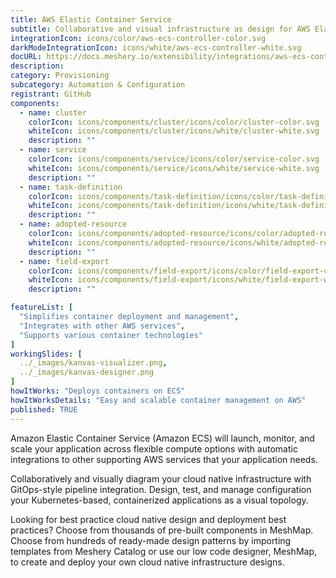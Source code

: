 ```yaml
---
title: AWS Elastic Container Service
subtitle: Collaborative and visual infrastructure as design for AWS Elastic Container Service
integrationIcon: icons/color/aws-ecs-controller-color.svg
darkModeIntegrationIcon: icons/white/aws-ecs-controller-white.svg
docURL: https://docs.meshery.io/extensibility/integrations/aws-ecs-controller
description: 
category: Provisioning
subcategory: Automation & Configuration
registrant: GitHub
components:
  - name: cluster
    colorIcon: icons/components/cluster/icons/color/cluster-color.svg
    whiteIcon: icons/components/cluster/icons/white/cluster-white.svg
    description: ""
  - name: service
    colorIcon: icons/components/service/icons/color/service-color.svg
    whiteIcon: icons/components/service/icons/white/service-white.svg
    description: ""
  - name: task-definition
    colorIcon: icons/components/task-definition/icons/color/task-definition-color.svg
    whiteIcon: icons/components/task-definition/icons/white/task-definition-white.svg
    description: ""
  - name: adopted-resource
    colorIcon: icons/components/adopted-resource/icons/color/adopted-resource-color.svg
    whiteIcon: icons/components/adopted-resource/icons/white/adopted-resource-white.svg
    description: ""
  - name: field-export
    colorIcon: icons/components/field-export/icons/color/field-export-color.svg
    whiteIcon: icons/components/field-export/icons/white/field-export-white.svg
    description: ""

featureList: [
  "Simplifies container deployment and management",
  "Integrates with other AWS services",
  "Supports various container technologies"
]
workingSlides: [
  ../_images/kanvas-visualizer.png,
  ../_images/kanvas-designer.png
]
howItWorks: "Deploys containers on ECS"
howItWorksDetails: "Easy and scalable container management on AWS"
published: TRUE
---
```

<p>
Amazon Elastic Container Service (Amazon ECS) will launch, monitor, and scale your application across flexible compute options with automatic integrations to other supporting AWS services that your application needs. 
</p>
<p>
    Collaboratively and visually diagram your cloud native infrastructure with GitOps-style pipeline integration. Design, test, and manage configuration your Kubernetes-based, containerized applications as a visual topology.
</p>
<p>
    Looking for best practice cloud native design and deployment best practices? Choose from thousands of pre-built components in MeshMap. Choose from hundreds of ready-made design patterns by importing templates from Meshery Catalog or use our low code designer, MeshMap, to create and deploy your own cloud native infrastructure designs.
</p>
